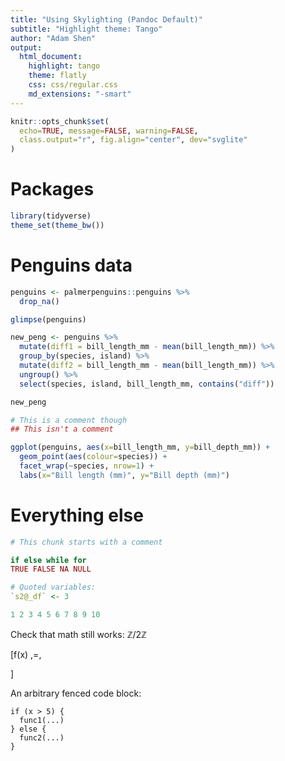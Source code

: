 ```yaml
---
title: "Using Skylighting (Pandoc Default)"
subtitle: "Highlight theme: Tango"
author: "Adam Shen"
output:
  html_document:
    highlight: tango
    theme: flatly
    css: css/regular.css
    md_extensions: "-smart"
---
```


```r
knitr::opts_chunk$set(
  echo=TRUE, message=FALSE, warning=FALSE,
  class.output="r", fig.align="center", dev="svglite"
)
```

# Packages

```r
library(tidyverse)
theme_set(theme_bw())
```

# Penguins data

```r
penguins <- palmerpenguins::penguins %>%
  drop_na()

glimpse(penguins)
```

```r
new_peng <- penguins %>%
  mutate(diff1 = bill_length_mm - mean(bill_length_mm)) %>%
  group_by(species, island) %>%
  mutate(diff2 = bill_length_mm - mean(bill_length_mm)) %>%
  ungroup() %>%
  select(species, island, bill_length_mm, contains("diff"))

new_peng
```

```r
# This is a comment though
## This isn't a comment
```

```r
ggplot(penguins, aes(x=bill_length_mm, y=bill_depth_mm)) +
  geom_point(aes(colour=species)) +
  facet_wrap(~species, nrow=1) +
  labs(x="Bill length (mm)", y="Bill depth (mm)")
```

# Everything else

```r
# This chunk starts with a comment

if else while for 
TRUE FALSE NA NULL

# Quoted variables:
`s2@_df` <- 3

1 2 3 4 5 6 7 8 9 10
```

Check that math still works: $\mathbb{Z}/2\mathbb{Z}$

\[f(x) \,=\, \begin{cases}
x, & x \geq 0\\
-x, & x < 0
\end{cases}\]

An arbitrary fenced code block:

```
if (x > 5) {
  func1(...)
} else {
  func2(...)
}
```
